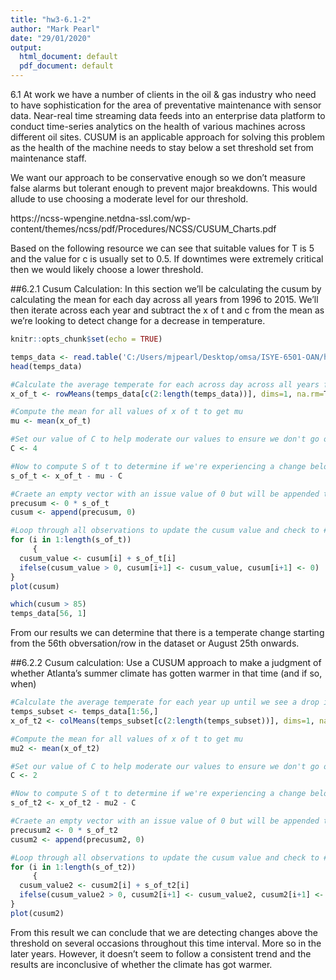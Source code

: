 ```yaml
---
title: "hw3-6.1-2"
author: "Mark Pearl"
date: "29/01/2020"
output:
  html_document: default
  pdf_document: default
---
```

6.1
At work we have a number of clients in the oil & gas industry who need to have sophistication for the area of preventative maintenance with sensor data. Near-real time streaming data feeds into an enterprise data platform to conduct time-series analytics on the health of various machines across different oil sites. CUSUM is an applicable approach for solving this problem as the health of the machine needs to stay below a set threshold set from maintenance staff.

We want our approach to be conservative enough so we don't measure false alarms but tolerant enough to prevent major breakdowns. This would allude to use choosing a moderate level for our threshold. 

https://ncss-wpengine.netdna-ssl.com/wp-content/themes/ncss/pdf/Procedures/NCSS/CUSUM_Charts.pdf

Based on the following resource we can see that suitable values for T is 5 and the value for c is usually set to 0.5. If downtimes were extremely critical then we would likely choose a lower threshold.


##6.2.1 Cusum Calculation: 
In this section we'll be calculating the cusum by calculating the mean for each day across all years from 1996 to 2015. We'll then iterate across each year and subtract the x of t and c from the mean as we're looking to detect change for a decrease in temperature.

```r
knitr::opts_chunk$set(echo = TRUE)
```

```r
temps_data <- read.table('C:/Users/mjpearl/Desktop/omsa/ISYE-6501-OAN/hw3/data/temps.txt',header = TRUE, stringsAsFactors = FALSE)
head(temps_data)
```

```r
#Calculate the average temperate for each across day across all years from 1995 to 2015
x_of_t <- rowMeans(temps_data[c(2:length(temps_data))], dims=1, na.rm=T)

#Compute the mean for all values of x of t to get mu
mu <- mean(x_of_t)

#Set our value of C to help moderate our values to ensure we don't go over the threshold
C <- 4

#Now to compute S of t to determine if we're experiencing a change below our threshold we use the formula (mu - x_of_t - C) instead of using (x_of_t - mu - C) which is detecting an increase 
s_of_t <- x_of_t - mu - C

#Craete an empty vector with an issue value of 0 but will be appended the value of cusum in a loop for each observation
precusum <- 0 * s_of_t
cusum <- append(precusum, 0)

#Loop through all observations to update the cusum value and check to #see if it's negative. If it's negative then the value cusum value is #set to 0, otherwise initialize it with the value and keep looping
for (i in 1:length(s_of_t)) 
     {
  cusum_value <- cusum[i] + s_of_t[i]
  ifelse(cusum_value > 0, cusum[i+1] <- cusum_value, cusum[i+1] <- 0) 
}
plot(cusum)
```
```r
which(cusum > 85)
temps_data[56, 1]
```
From our results we can determine that there is a temperate change starting from the 56th obversation/row in the dataset or August 25th onwards. 


##6.2.2 Cusum calculation:
Use a CUSUM approach to make a judgment of whether Atlanta’s summer climate has gotten warmer in that time (and if so, when)
```r
#Calculate the average temperate for each year up until we see a drop in the change of weather measured at August 26th. We could calculate the exact date for each year, but instead we're using a simpler approach of just taking a sample of the primary dataset up until that observation. We'll need to use colMeans instead of rowMeans for this portion
temps_subset <- temps_data[1:56,]
x_of_t2 <- colMeans(temps_subset[c(2:length(temps_subset))], dims=1, na.rm=T)

#Compute the mean for all values of x of t to get mu
mu2 <- mean(x_of_t2)

#Set our value of C to help moderate our values to ensure we don't go over the threshold
C <- 2

#Now to compute S of t to determine if we're experiencing a change below our threshold we use the formula (mu - x_of_t - C) instead of using (x_of_t - mu - C) which is detecting an increase 
s_of_t2 <- x_of_t2 - mu2 - C

#Craete an empty vector with an issue value of 0 but will be appended the value of cusum in a loop for each observation
precusum2 <- 0 * s_of_t2
cusum2 <- append(precusum2, 0)

#Loop through all observations to update the cusum value and check to #see if it's negative. If it's negative then the value cusum value is #set to 0, otherwise initialize it with the value and keep looping
for (i in 1:length(s_of_t2)) 
     {
  cusum_value2 <- cusum2[i] + s_of_t2[i]
  ifelse(cusum_value2 > 0, cusum2[i+1] <- cusum_value2, cusum2[i+1] <- 0) 
}
plot(cusum2)
```

From this result we can conclude that we are detecting changes above the threshold on several occasions throughout this time interval. More so in the later years. However, it doesn't seem to follow a consistent trend and the results are inconclusive of whether the climate has got warmer.